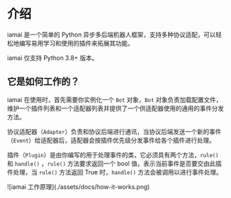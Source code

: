 
# 介绍

iamai 是一个简单的 Python 异步多后端机器人框架，支持多种协议适配，可以轻松地编写易用学习和使用的插件来拓展其功能。

iamai 仅支持 Python 3.8+ 版本。

## 它是如何工作的？

iamai 在使用时，首先需要你实例化一个 `Bot` 对象，`Bot` 对象负责加载配置文件，维护一个插件列表和一个适配器列表并提供了一个供适配器使用的通用的事件分发方法。

协议适配器（`Adapter`）负责和协议后端进行通讯，当协议后端发送一个新的事件（`Event`）给适配器后，适配器会按插件优先级分发事件给各个插件进行处理。

插件（`Plugin`）是由你编写的用于处理事件的类，它必须具有两个方法，`rule()` 和 `handle()` ，`rule()` 方法要求返回一个 bool 值，表示当前事件是否要交由此插件处理，当 `rule()` 方法返回 True 时，`handle()` 方法会被调用以进行事件处理。

<Bleed>
![iamai 工作原理](./assets/docs/how-it-works.png)
</Bleed>